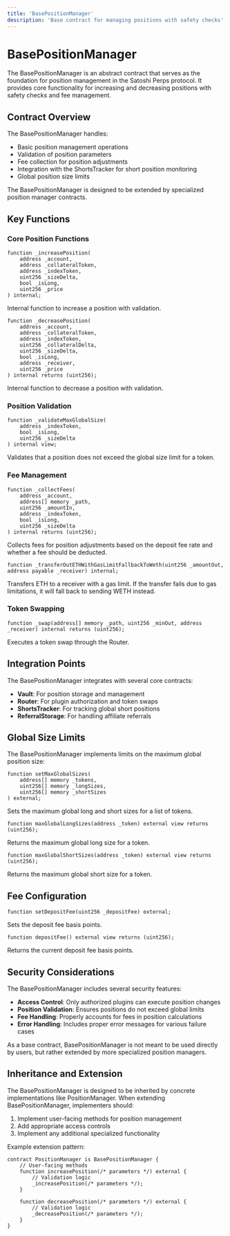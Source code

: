 ```yaml
---
title: 'BasePositionManager'
description: 'Base contract for managing positions with safety checks'
---
```


# BasePositionManager

The BasePositionManager is an abstract contract that serves as the foundation for position management in the Satoshi Perps protocol. It provides core functionality for increasing and decreasing positions with safety checks and fee management.

## Contract Overview

The BasePositionManager handles:
- Basic position management operations
- Validation of position parameters
- Fee collection for position adjustments
- Integration with the ShortsTracker for short position monitoring
- Global position size limits

<Info>
The BasePositionManager is designed to be extended by specialized position manager contracts.
</Info>

## Key Functions

### Core Position Functions

```solidity
function _increasePosition(
    address _account,
    address _collateralToken,
    address _indexToken,
    uint256 _sizeDelta,
    bool _isLong,
    uint256 _price
) internal;
```

Internal function to increase a position with validation.

```solidity
function _decreasePosition(
    address _account,
    address _collateralToken,
    address _indexToken,
    uint256 _collateralDelta,
    uint256 _sizeDelta,
    bool _isLong,
    address _receiver,
    uint256 _price
) internal returns (uint256);
```

Internal function to decrease a position with validation.

### Position Validation

```solidity
function _validateMaxGlobalSize(
    address _indexToken,
    bool _isLong,
    uint256 _sizeDelta
) internal view;
```

Validates that a position does not exceed the global size limit for a token.

### Fee Management

```solidity
function _collectFees(
    address _account,
    address[] memory _path,
    uint256 _amountIn,
    address _indexToken,
    bool _isLong,
    uint256 _sizeDelta
) internal returns (uint256);
```

Collects fees for position adjustments based on the deposit fee rate and whether a fee should be deducted.

```solidity
function _transferOutETHWithGasLimitFallbackToWeth(uint256 _amountOut, address payable _receiver) internal;
```

Transfers ETH to a receiver with a gas limit. If the transfer fails due to gas limitations, it will fall back to sending WETH instead.

### Token Swapping

```solidity
function _swap(address[] memory _path, uint256 _minOut, address _receiver) internal returns (uint256);
```

Executes a token swap through the Router.

## Integration Points

The BasePositionManager integrates with several core contracts:
- **Vault**: For position storage and management
- **Router**: For plugin authorization and token swaps
- **ShortsTracker**: For tracking global short positions
- **ReferralStorage**: For handling affiliate referrals

## Global Size Limits

The BasePositionManager implements limits on the maximum global position size:

```solidity
function setMaxGlobalSizes(
    address[] memory _tokens,
    uint256[] memory _longSizes,
    uint256[] memory _shortSizes
) external;
```

Sets the maximum global long and short sizes for a list of tokens.

```solidity
function maxGlobalLongSizes(address _token) external view returns (uint256);
```

Returns the maximum global long size for a token.

```solidity
function maxGlobalShortSizes(address _token) external view returns (uint256);
```

Returns the maximum global short size for a token.

## Fee Configuration

```solidity
function setDepositFee(uint256 _depositFee) external;
```

Sets the deposit fee basis points.

```solidity
function depositFee() external view returns (uint256);
```

Returns the current deposit fee basis points.

## Security Considerations

The BasePositionManager includes several security features:
- **Access Control**: Only authorized plugins can execute position changes
- **Position Validation**: Ensures positions do not exceed global limits
- **Fee Handling**: Properly accounts for fees in position calculations
- **Error Handling**: Includes proper error messages for various failure cases

<Note>
As a base contract, BasePositionManager is not meant to be used directly by users, but rather extended by more specialized position managers.
</Note>

## Inheritance and Extension

The BasePositionManager is designed to be inherited by concrete implementations like PositionManager. When extending BasePositionManager, implementers should:

1. Implement user-facing methods for position management
2. Add appropriate access controls
3. Implement any additional specialized functionality

Example extension pattern:

```solidity
contract PositionManager is BasePositionManager {
    // User-facing methods
    function increasePosition(/* parameters */) external {
        // Validation logic
        _increasePosition(/* parameters */);
    }
    
    function decreasePosition(/* parameters */) external {
        // Validation logic
        _decreasePosition(/* parameters */);
    }
}
```